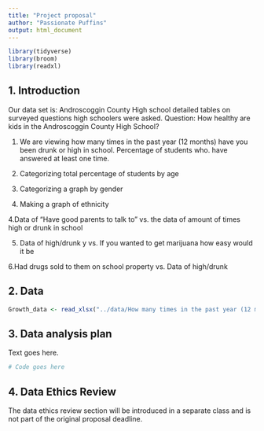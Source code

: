 ```yaml
--- 
title: "Project proposal"
author: "Passionate Puffins"
output: html_document
---
```


```r
library(tidyverse)
library(broom)
library(readxl)
```

## 1. Introduction

Our data set is: Androscoggin County High school detailed tables on surveyed questions high schoolers were asked. 
Question: How healthy are kids in the Androscoggin County High School?

1. We are viewing how many times in the past year (12 months) have you been drunk or high in school. Percentage of students who. have answered at least one time. 

1. Categorizing total percentage of students by age

2. Categorizing a graph by gender 

3. Making a graph of ethnicity

4.Data of "Have good parents to talk to" vs. the data of amount of times high or drunk in school

5. Data of high/drunk y vs. If you wanted to get marijuana how easy would it be

6.Had drugs sold to them on school property vs. Data of high/drunk 



## 2. Data

```r
Growth_data <- read_xlsx("../data/How many times in the past year (12 months) have you been drunk or high at school? (hn126) Percentage of students who answered at least 1 time.xlsx")
```


## 3. Data analysis plan

Text goes here.


```r
# Code goes here
```


## 4. Data Ethics Review

The data ethics review section will be introduced in a separate class and is not part of the original proposal deadline.

